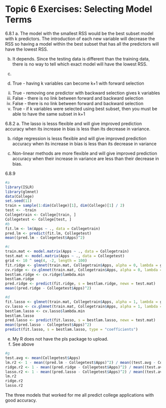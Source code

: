 # Topic 6 Exercises: Selecting Model Terms

6.8.1
a.
The model with the smallest RSS would be the best subset model with k predictors. The introduction of each new variable will decrease the RSS so having a model within the best subset that has all the predictors will have the lowest RSS. 

b.
It depends. Since the testing data is different than the training data, there is no way to tell which exact model will have the lowest RSS. 

c. 
i. True - having k variables can become k+1 with forward selection
ii. True - removing one predictor with backward selection gives k variables
iii. False - there is no link between forward and backward selection
iv.  False - there is no link between forward and backward selection
v. True - if k variables were selected using best subset, then you must be able to have the same subset in k+1

6.8.2
a. The lasso is lesss flexible and will give improved prediction accuracy when its increase in bias is less than its decrease in variance. 

b. ridge regression is lesss flexible and will give improved prediction accuracy when its increase in bias is less than its decrease in variance

c. Non-linear methods are more flexible and will give improved prediction accuracy when their increase in variance are less than their decrease in bias.

6.8.9
```r
#a
library(ISLR)
library(glmnet)
data(College)
set.seed(11)
train = sample(1:dim(College)[1], dim(College)[1] / 2)
test <- -train
Collegetrain <- College[train, ]
Collegetest <- College[test, ]
#b
fit.lm <- lm(Apps ~ ., data = Collegetrain)
pred.lm <- predict(fit.lm, Collegetest)
mean((pred.lm - Collegetest$Apps)^2)
```

```r
#c
train.mat <- model.matrix(Apps ~ ., data = Collegetrain)
test.mat <- model.matrix(Apps ~ ., data = Collegetest)
grid <- 10 ^ seq(4, -2, length = 100)
fit.ridge <- glmnet(train.mat, Collegetrain$Apps, alpha = 0, lambda = grid, thresh = 1e-12)
cv.ridge <- cv.glmnet(train.mat, Collegetrain$Apps, alpha = 0, lambda = grid, thresh = 1e-12)
bestlam.ridge <- cv.ridge$lambda.min
bestlam.ridge
pred.ridge <- predict(fit.ridge, s = bestlam.ridge, newx = test.mat)
mean((pred.ridge - Collegetest$Apps)^2)
```
```r
#d
fit.lasso <- glmnet(train.mat, Collegetrain$Apps, alpha = 1, lambda = grid, thresh = 1e-12)
cv.lasso <- cv.glmnet(train.mat, Collegetrain$Apps, alpha = 1, lambda = grid, thresh = 1e-12)
bestlam.lasso <- cv.lasso$lambda.min
bestlam.lasso
pred.lasso <- predict(fit.lasso, s = bestlam.lasso, newx = test.mat)
mean((pred.lasso - Collegetest$Apps)^2)
predict(fit.lasso, s = bestlam.lasso, type = "coefficients")
```
e. My R does not have the pls package to upload.
f. See above
```r
#g
test.avg <- mean(Collegetest$Apps)
lm.r2 <- 1 - mean((pred.lm - Collegetest$Apps)^2) / mean((test.avg - Collegetest$Apps)^2)
ridge.r2 <- 1 - mean((pred.ridge - Collegetest$Apps)^2) / mean((test.avg - Collegetest$Apps)^2)
lasso.r2 <- 1 - mean((pred.lasso - Collegetest$Apps)^2) / mean((test.avg - Collegetest$Apps)^2)
lm.r2
ridge.r2
lasso.r2
```
The three models that worked for me all predict college applications with good accuracy. 

